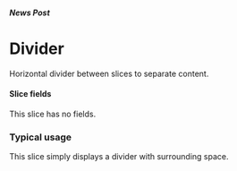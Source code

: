 


<Meta title="News Posts/Divider" component={ProjectBodyDivider} />

##### News Post

# Divider

Horizontal divider between slices to separate content.

#### Slice fields

This slice has no fields.

### Typical usage

This slice simply displays a divider with surrounding space.

<Canvas withSource="none">
  <Story name="Typical usage">
    <ProjectBodyDivider nextSharesBg={false} />
  </Story>
</Canvas>
